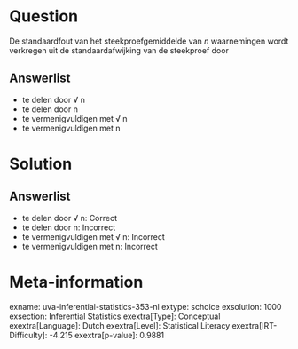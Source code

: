 Question
========

De standaardfout van het steekproefgemiddelde van *n* waarnemingen wordt
verkregen uit de standaardafwijking van de steekproef door

Answerlist
----------

* te delen door √ n
* te delen door n
* te vermenigvuldigen met √ n
* te vermenigvuldigen met n

Solution
========

Answerlist
----------

* te delen door √ n: Correct
* te delen door n: Incorrect
* te vermenigvuldigen met √ n: Incorrect
* te vermenigvuldigen met n: Incorrect

Meta-information
================
exname: uva-inferential-statistics-353-nl
extype: schoice
exsolution: 1000
exsection: Inferential Statistics
exextra[Type]: Conceptual
exextra[Language]: Dutch
exextra[Level]: Statistical Literacy
exextra[IRT-Difficulty]: -4.215
exextra[p-value]: 0.9881

